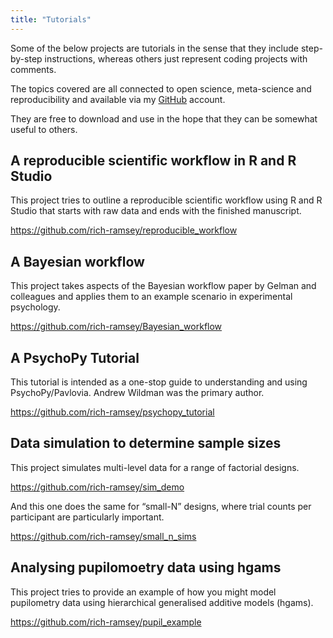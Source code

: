 ```yaml
---
title: "Tutorials"
---
```


Some of the below projects are tutorials in the sense that they include step-by-step instructions, whereas others just represent coding projects with comments.

The topics covered are all connected to open science, meta-science and reproducibility and available via my [GitHub](https://github.com/rich-ramsey) account.

They are free to download and use in the hope that they can be somewhat useful to others.

## A reproducible scientific workflow in R and R Studio

This project tries to outline a reproducible scientific workflow using R and R Studio that starts with raw data and ends with the finished manuscript.

<https://github.com/rich-ramsey/reproducible_workflow>

## A Bayesian workflow

This project takes aspects of the Bayesian workflow paper by Gelman and colleagues and applies them to an example scenario in experimental psychology.

<https://github.com/rich-ramsey/Bayesian_workflow>

## A PsychoPy Tutorial

This tutorial is intended as a one-stop guide to understanding and using PsychoPy/Pavlovia. Andrew Wildman was the primary author.

<https://github.com/rich-ramsey/psychopy_tutorial>

## Data simulation to determine sample sizes

This project simulates multi-level data for a range of factorial designs.

<https://github.com/rich-ramsey/sim_demo>

And this one does the same for "small-N" designs, where trial counts per participant are particularly important.

<https://github.com/rich-ramsey/small_n_sims>

## Analysing pupilomoetry data using hgams

This project tries to provide an example of how you might model pupilometry data using hierarchical generalised additive models (hgams).

<https://github.com/rich-ramsey/pupil_example>
